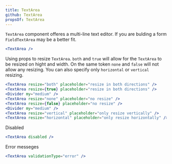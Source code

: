 ```yaml
---
title: TextArea
github: TextArea
propsOf: TextArea
---
```


`TextArea` component offeres a multi-line text editor. If you are bulding a form `FieldTextArea` may be a better fit.

```jsx
<TextArea />
```

Using props to resize `TextArea`. `both` and `true` will allow for the `TextArea` to be resized on hight and width. On the same token `none` and `false` will not allow any resizing. You can also specify only `horizontal` or `vertical` resizing.

```jsx
<TextArea resize="both" placeholder="resize in both directions" />
<TextArea resize={true} placeholder="resize in both directions" />
<Divider my="medium" />
<TextArea resize="none" placeholder="no resize" />
<TextArea resize={false} placeholder="no resize" />
<Divider my="medium" />
<TextArea resize="vertical" placeholder="only resize vertically" />
<TextArea resize="horizontal" placeholder="only resize horizontally" />

```

Disabled

```jsx
<TextArea disabled />
```

Error messeges

```jsx
<TextArea validationType="error" />
```
